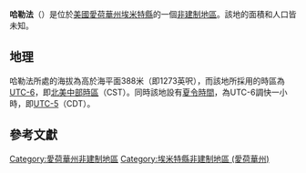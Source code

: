 {{noteTA
|G1=USState
|G2=地名
|G3=Unit
}}
{{Infobox settlement
|official_name            = 哈勒法
|native_name = Halfa
|settlement_type          = [[非建制地區|非建制地區]]
|image_skyline            = 
|imagesize                = 
|image_map                = 
|mapsize                  = 
|pushpin_map              = USA Iowa
|pushpin_label            = 哈勒法
|pushpin_label_position   = top
|pushpin_map_caption      = 哈勒法在愛荷華州的位置
|subdivision_type         = [[世界政區索引|國家]]
|subdivision_type1        = [[美国州份|州份]]
|subdivision_type2        = [[愛荷華州行政区划|縣]]
|subdivision_name         = [[美国|美国]]
|subdivision_name1        = [[愛荷華州|愛荷華州]]
|subdivision_name2        = [[埃米特縣_(愛荷華州)|埃米特縣]]
|elevation_ft             = 1273
|elevation_m              = 388
|area_total_km2           = 
|area_total_sq_mi         = 
|area_land_km2            = 
|area_land_sq_mi          = 
|area_water_km2           = 
|area_water_sq_mi         = 
|population_as_of         = 2010
|population_footnotes     = 
|population_total         = 
|population_metro         = 
|population_density_km2   = auto
|population_density_sq_mi = auto
|timezone                 = [[北美中部时区|北美中部时区]]
|utc_offset               = -6
|coordinates              = {{coord|43|21|07|N|94|32|31|W|display=inline,title}}
| coor_pinpoint           = 
| coordinates_footnotes   = 
|timezone_DST             = CDT
|utc_offset_DST           = -5
|postal_code_type         = [[美國郵區編號|郵區編號]]
|postal_code              = 
|area_code                = {{link-en|电话区号712|Area code 712|712}}
|blank_name = [[地名信息系统|GNIS ID]]
|blank_info = 457204<ref name="GNIS">{{cite gnis|457204|Halfa}}</ref>
}}
'''哈勒法'''（{{lang-en|Halfa}}）是位於[[美國|美國]][[愛荷華州|愛荷華州]][[埃米特縣_(愛荷華州)|埃米特縣]]的一個[[非建制地區|非建制地區]]。該地的面積和人口皆未知。

== 地理 ==
哈勒法所處的海拔為高於海平面388米（即1273英呎），而該地所採用的時區為[[UTC-6|UTC-6]]，即[[北美中部時區|北美中部時區]]（CST）。同時該地設有[[夏令時間|夏令時間]]，為UTC-6調快一小時，即[[UTC-5|UTC-5]]（CDT）。

== 參考文獻 ==
{{reflist}}

{{埃米特縣 (愛荷華州)}}

{{DEFAULTSORT:Halfa}}
[[Category:愛荷華州非建制地區|Category:愛荷華州非建制地區]]
[[Category:埃米特縣非建制地區_(愛荷華州)|Category:埃米特縣非建制地區 (愛荷華州)]]

{{Iowa-geo-stub}}